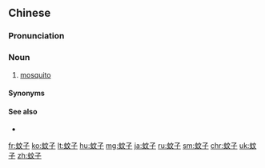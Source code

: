==Chinese==
{{zh-forms}}

===Pronunciation===
{{zh-pron
|m=wénzi
|c=man4-1 zi2,man4 zi2
|cat=n
}}

===Noun===
{{zh-noun}}

# [[mosquito]] {{zh-mw|隻}}
#: {{zh-x|哎呀{﻿yā}，蚊子{zi} 太 多 了！|Ugh, there are too many '''mosquitoes'''!}}

====Synonyms====
{{zh-dial}}

====See also====
* {{zh-l|孑孓}}

{{zh-cat|Insects|Intermediate}}

[[fr:蚊子]]
[[ko:蚊子]]
[[lt:蚊子]]
[[hu:蚊子]]
[[mg:蚊子]]
[[ja:蚊子]]
[[ru:蚊子]]
[[sm:蚊子]]
[[chr:蚊子]]
[[uk:蚊子]]
[[zh:蚊子]]